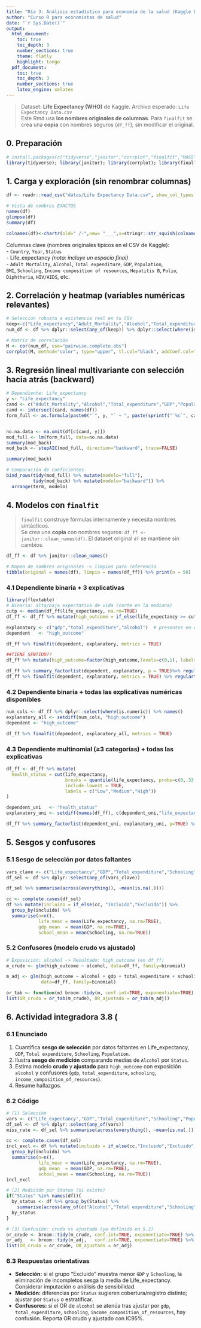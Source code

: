 ```yaml
---
title: "Día 3: Análisis estadístico para economía de la salud (Kaggle Life Expectancy)"
author: "Curso R para economistas de salud"
date: "`r Sys.Date()`"
output:
  html_document:
    toc: true
    toc_depth: 3
    number_sections: true
    theme: flatly
    highlight: tango
  pdf_document:
    toc: true
    toc_depth: 3
    number_sections: true
    latex_engine: xelatex
---
```




> Dataset: **Life Expectancy (WHO)** de Kaggle. Archivo esperado: `Life Expectancy Data.csv`  
> Este Rmd usa **los nombres originales de columnas**. Para `finalfit` se crea una **copia** con nombres seguros (`df_ff`), sin modificar el original.

## 0. Preparación

```r
# install.packages(c("tidyverse","janitor","corrplot","finalfit","MASS","broom","nnet"))
library(tidyverse); library(janitor); library(corrplot); library(finalfit); library(MASS); library(broom); library(nnet)
```

## 1. Carga y exploración (sin renombrar columnas)

```r

df <- readr::read_csv("datos/Life Expectancy Data.csv", show_col_types = FALSE)

# Vista de nombres EXACTOS
names(df)
glimpse(df)
summary(df)

colnames(df)<-chartr(old=" /-",new= "___",x=stringr::str_squish(colnames(df)))
```

Columnas clave (nombres originales típicos en el CSV de Kaggle):  
- `Country`, `Year`, `Status`  
- Life_expectancy *(nota: incluye un espacio final)*  
- `Adult Mortality`, `Alcohol`, `Total expenditure`, `GDP`, `Population`,  
  ` BMI `, `Schooling`, `Income composition of resources`, `Hepatitis B`, `Polio`, `Diphtheria `, `HIV/AIDS`, etc.

## 2. Correlación y heatmap (variables numéricas relevantes)

```r
# Selección robusta a existencia real en tu CSV
keep<-c("Life_expectancy","Adult_Mortality","Alcohol","Total_expenditure","GDP","Population","BMI","Schooling","Income_composition_of_resources")
num_df <- df %>% dplyr::select(any_of(keep)) %>% dplyr::select(where(is.numeric))

# Matriz de correlación
M <- cor(num_df, use="pairwise.complete.obs")
corrplot(M, method="color", type="upper", tl.col="black", addCoef.col="black")
```

## 3. Regresión lineal multivariante con selección hacia atrás (backward)

```r
# Dependiente: Life_expectancy
y <- "Life_expectancy"
cand <- c("Adult_Mortality","Alcohol","Total_expenditure","GDP","Population","BMI","Schooling","Income_composition_of_resources")
cand <- intersect(cand, names(df))
form_full <- as.formula(paste0("`", y, "` ~ ", paste(sprintf("`%s`", cand), collapse=" + ")))


no.na.data <- na.omit(df[c(cand, y)])
mod_full <- lm(form_full, data=no.na.data)
summary(mod_back)
mod_back <- stepAIC(mod_full, direction="backward", trace=FALSE)

summary(mod_back)

# Comparación de coeficientes
bind_rows(tidy(mod_full) %>% mutate(modelo="full"),
          tidy(mod_back) %>% mutate(modelo="backward")) %>%
  arrange(term, modelo)
```

## 4. Modelos con `finalfit`

> `finalfit` construye fórmulas internamente y necesita nombres sintácticos.  
> Se crea una **copia** con nombres seguros: `df_ff <- janitor::clean_names(df)`.
> El dataset original `df` se mantiene sin cambios.

```r
df_ff <- df %>% janitor::clean_names()

# Mapeo de nombres originales -> limpios para referencia
tibble(original = names(df), limpio = names(df_ff)) %>% print(n = 50)
```

### 4.1 Dependiente binaria + 3 explicativas

```r
library(flextable)
# Binaria: alta/baja expectativa de vida (corte en la mediana)
cutp <- median(df_ff$life_expectancy, na.rm=TRUE)
df_ff <- df_ff %>% mutate(high_outcome = if_else(life_expectancy >= cutp, 1L, 0L))

explanatory <- c("gdp","total_expenditure","alcohol")  # presentes en el CSV
dependent   <- "high_outcome"

df_ff %>% finalfit(dependent, explanatory, metrics = TRUE)

##TIENE SENTIDO??
df_ff %>% mutate(high_outcome=factor(high_outcome,levels=c(0,1), labels=c("Low outcome","High outcome")))->df_ff

df_ff %>% summary_factorlist(dependent, explanatory, p = TRUE)%>% regulartable() %>% theme_zebra()
df_ff %>% finalfit(dependent, explanatory, metrics = TRUE) %>% regulartable() %>% theme_zebra()

```

### 4.2 Dependiente binaria + **todas** las explicativas numéricas disponibles

```r
num_cols <- df_ff %>% dplyr::select(where(is.numeric)) %>% names()
explanatory_all <- setdiff(num_cols, "high_outcome")
dependent <- "high_outcome"

df_ff %>% finalfit(dependent, explanatory_all, metrics = TRUE)
```

### 4.3 Dependiente **multinomial** (≥3 categorías) + todas las explicativas

```r
df_ff <- df_ff %>% mutate(
  health_status = cut(life_expectancy,
                      breaks = quantile(life_expectancy, probs=c(0,.33,.66,1), na.rm = TRUE),
                      include.lowest = TRUE,
                      labels = c("Low","Medium","High"))
)

dependent_uni   <- "health_status"
explanatory_uni <- setdiff(names(df_ff), c(dependent_uni,"life_expectancy","high_outcome"))

df_ff %>% summary_factorlist(dependent_uni, explanatory_uni, p=TRUE) %>% regulartable() %>% theme_zebra()
```

## 5. Sesgos y confusores

### 5.1 Sesgo de selección por datos faltantes

```r
vars_clave <- c("Life_expectancy","GDP","Total_expenditure","Schooling","Population")
df_sel <- df %>% dplyr::select(any_of(vars_clave))

df_sel %>% summarise(across(everything(), ~mean(is.na(.))))

cc <- complete.cases(df_sel)
df %>% mutate(incluido = if_else(cc, "Incluido","Excluido")) %>%
  group_by(incluido) %>%
  summarise(n=n(),
            life_mean = mean(Life_expectancy, na.rm=TRUE),
            gdp_mean  = mean(GDP, na.rm=TRUE),
            school_mean = mean(Schooling, na.rm=TRUE))
```

### 5.2 Confusores (modelo crudo vs ajustado)

```r
# Exposición: alcohol -> Resultado: high_outcome (en df_ff)
m_crude <- glm(high_outcome ~ alcohol, data=df_ff, family=binomial)

m_adj <- glm(high_outcome ~ alcohol + gdp + total_expenditure + schooling + income_composition_of_resources,
             data=df_ff, family=binomial)

or_tab <- function(m) broom::tidy(m, conf.int=TRUE, exponentiate=TRUE) %>% filter(term!="(Intercept)")
list(OR_crudo = or_tab(m_crude), OR_ajustado = or_tab(m_adj))
```

## 6. Actividad integradora 3.8 (

### 6.1 Enunciado
1) Cuantifica **sesgo de selección** por datos faltantes en Life_expectancy, `GDP`, `Total expenditure`, `Schooling`, `Population`.  
2) Ilustra **sesgo de medición** comparando medias de `Alcohol` por `Status`.  
3) Estima modelo **crudo** y **ajustado** para `high_outcome` con exposición `alcohol` y confusores (`gdp`, `total_expenditure`, `schooling`, `income_composition_of_resources`).  
4) Resume hallazgos.

### 6.2 Código

```r
# (1) Selección
vars <- c("Life_expectancy","GDP","Total_expenditure","Schooling","Population")
df_sel <- df %>% dplyr::select(any_of(vars))
miss_rate <- df_sel %>% summarise(across(everything(), ~mean(is.na(.)))); miss_rate

cc <- complete.cases(df_sel)
incl_excl <- df %>% mutate(incluido = if_else(cc,"Incluido","Excluido")) %>%
  group_by(incluido) %>%
  summarise(n=n(),
            life_mean = mean(Life_expectancy, na.rm=TRUE),
            gdp_mean  = mean(GDP, na.rm=TRUE),
            school_mean = mean(Schooling, na.rm=TRUE))
incl_excl

# (2) Medición por Status (si existe)
if("Status" %in% names(df)){
  by_status <- df %>% group_by(Status) %>%
    summarise(across(any_of(c("Alcohol","Total expenditure","Schooling")), ~mean(., na.rm=TRUE)))
  by_status
}

# (3) Confusión: crudo vs ajustado (ya definido en 5.2)
or_crude <- broom::tidy(m_crude, conf.int=TRUE, exponentiate=TRUE) %>% filter(term=="alcohol")
or_adj   <- broom::tidy(m_adj,   conf.int=TRUE, exponentiate=TRUE) %>% filter(term=="alcohol")
list(OR_crudo = or_crude, OR_ajustado = or_adj)
```

### 6.3 Respuestas orientativas
- **Selección:** si el grupo “Excluido” muestra menor `GDP` y `Schooling`, la eliminación de incompletos sesga la media de Life_expectancy. Considerar imputación o análisis de sensibilidad.  
- **Medición:** diferencias por `Status` sugieren cobertura/registro distinto; ajustar por `Status` o estratificar.  
- **Confusores:** si el OR de `alcohol` se atenúa tras ajustar por `gdp`, `total_expenditure`, `schooling`, `income_composition_of_resources`, hay confusión. Reporta OR crudo y ajustado con IC95%.
